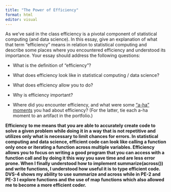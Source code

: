 ```yaml
---
title: "The Power of Efficiency"
format: html
editor: visual
---
```


As we’ve said in the class efficiency is a pivotal component of statistical computing (and data science). In this essay, give an explanation of what that term “efficiency” means in relation to statistical computing and describe some places where you encountered efficiency and understood its importance. Your essay should address the following questions:

-   What is the definition of “efficiency”?

-   What does efficiency look like in statistical computing / data science?

-   What does efficiency allow you to do?

-   Why is efficiency important?

-   Where did you encounter efficiency, and what were some [“a-ha” moments](https://www.merriam-webster.com/dictionary/aha%20moment) you had about efficiency? (For the latter, tie each a-ha moment to an artifact in the portfolio.)

**Efficiency** **to me means that you are able to accurately create code to solve a given problem while doing it in a way that is not repetitive and utilizes only what is necessary to limit chances for errors. In statistical computing and data science, efficient code can look like calling a function only once or iterating a function across multiple variables. Efficiency allows you to focus on writing a good program that you can access with a function call and by doing it this way you save time and are less error prone. When I finally understood how to implement summarize(across()) and write functions, I understood how useful it is to type efficient code. DVS-4 shows my ability to use summarize and across while in PE-2 and PE-3 I explore functions and the use of map functions which also allowed me to become a more efficient coder.**
